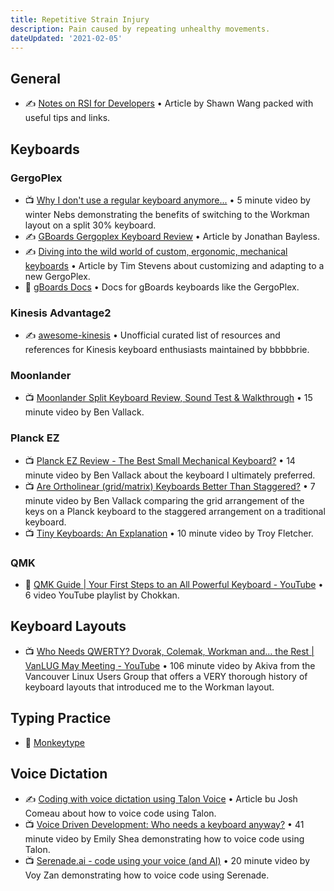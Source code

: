 ```yaml
---
title: Repetitive Strain Injury
description: Pain caused by repeating unhealthy movements.
dateUpdated: '2021-02-05'
---
```


## General

- ✍️ [Notes on RSI for Developers](https://www.swyx.io/rsi-tips/) • Article by Shawn Wang packed with useful tips and links.

## Keyboards

### GergoPlex

- 📺 [Why I don't use a regular keyboard anymore...](https://m.youtube.com/watch?v=rrska7UU7BE) • 5 minute video by winter Nebs demonstrating the benefits of switching to the Workman layout on a split 30% keyboard.
- ✍️ [GBoards Gergoplex Keyboard Review](https://jonathanbayless.com/2020/10/07/gergoplex-review.html) • Article by Jonathan Bayless.
- ✍️ [Diving into the wild world of custom, ergonomic, mechanical keyboards](https://www.cnet.com/news/diving-into-the-wild-world-of-custom-ergonomic-mechanical-keyboards/) • Article by Tim Stevens about customizing and adapting to a new GergoPlex.
- 📖 [gBoards Docs](http://docs.gboards.ca/) • Docs for gBoards keyboards like the GergoPlex.

### Kinesis Advantage2

- ✍️ [awesome-kinesis](https://github.com/bbbbbrie/awesome-kinesis) • Unofficial curated list of resources and references for Kinesis keyboard enthusiasts maintained by bbbbbrie.

### Moonlander

- 📺 [Moonlander Split Keyboard Review, Sound Test & Walkthrough](https://m.youtube.com/watch?v=eSiF7IwOyFw) • 15 minute video by Ben Vallack.

### Planck EZ

- 📺 [Planck EZ Review - The Best Small Mechanical Keyboard?](https://m.youtube.com/watch?v=NcnMR8D0G5o) • 14 minute video by Ben Vallack about the keyboard I ultimately preferred.
- 📺 [Are Ortholinear (grid/matrix) Keyboards Better Than Staggered?](https://m.youtube.com/watch?v=Ho_CFfdsmc8) • 7 minute video by Ben Vallack comparing the grid arrangement of the keys on a Planck keyboard to the staggered arrangement on a traditional keyboard.
- 📺 [Tiny Keyboards: An Explanation](https://m.youtube.com/watch?v=AKGXZ1ReU54) • 10 minute video by Troy Fletcher.

### QMK

- 📖 [QMK Guide | Your First Steps to an All Powerful Keyboard - YouTube](https://m.youtube.com/playlist?list=PLYEUsdlqPD2a3kzQgnF98Prj-4IzZJGYG) • 6 video YouTube playlist by Chokkan.

## Keyboard Layouts

- 📺 [Who Needs QWERTY? Dvorak, Colemak, Workman and... the Rest | VanLUG May Meeting - YouTube](https://m.youtube.com/watch?v=i1hK1qrdYtU&feature=youtu.be) • 106 minute video by Akiva from the Vancouver Linux Users Group that offers a VERY thorough history of keyboard layouts that introduced me to the Workman layout.

## Typing Practice

- 🧰 [Monkeytype](https://monkeytype.com/)

## Voice Dictation

- ✍️ [Coding with voice dictation using Talon Voice](https://www.joshwcomeau.com/blog/hands-free-coding/) • Article bu Josh Comeau about how to voice code using Talon.
- 📺 [Voice Driven Development: Who needs a keyboard anyway?](https://m.youtube.com/watch?v=YKuRkGkf5HU) • 41 minute video by Emily Shea demonstrating how to voice code using Talon.
- 📺 [Serenade.ai - code using your voice (and AI)](https://m.youtube.com/watch?v=Pc-EbY1fRWk) • 20 minute video by Voy Zan demonstrating how to voice code using Serenade. 
